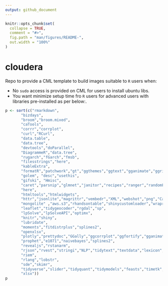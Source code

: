 ```yaml
---
output: github_document
---
```


<!-- README.md is generated from README.Rmd. Please edit that file -->

```r
knitr::opts_chunk$set(
  collapse = TRUE,
  comment = "#>",
  fig.path = "man/figures/README-",
  out.width = "100%"
)
```

# cloudera

Repo to provide a CML template to build images suitable to `R` users when:

+ No `sudo` access is provided on CML for users to install ubuntu libs.
+ You want minimize setup time fro `R` users for advanced users with libraries pre-installed as per below:.

```r

p <- sort(c("rmarkdown",
       "bizdays",
       "broom","broom.mixed",
       "caTools",
       "corrr","corrplot",
       "curl","RCurl",
       "data.table",
       "data.tree",
       "devtools","doParallel",
       "DiagrammeR","data.tree",
       "rugarch","fGarch","fmsb",
       "filesstrings","here",
       "kableExtra",
       "formatR","patchwork","gt","ggthemes","ggtext","gganimate","ggridges","scales","ggraph","igraph","gridtext","ggpubr","tufte","VennDiagram",
       "golem", "desc","usethis",
       "gifski", "Hmisc",
       "caret","parsnip","glmnet","janitor","recipes","ranger","randomForest","anomalize","rpart.plot",
       "here",
       "htmltools","htmlwidgets",
       "httr","jsonlite","magrittr","vembedr","XML","webshot","png","Cairo","widgetframe","magick",
       "mongolite" ,"aws.s3","rhandsontable","shinycustomloader","wrapr",
       "leaflet","tidygeocoder","rgdal","sp",
       "lpSolve","lpSolveAPI","optimx",
       "knitr","shiny",
       "lubridate",
       "moments","fitdistrplus","splines2",
       "openxlsx",
       "plotly","prettydoc","GGally","ggcorrplot","ggfortify","gganimate",
       "prophet","e1071","naivebayes","splines2",
       "revealjs","rstanarm",
       "rjson","rvest","stringi","NLP","tidytext","textdata","lexicon","wordcloud2","robotstxt","tm","twitteR","rtweet","tm.plugin.webmining","widyr",
       "riem",
       "rlang","lobstr",
       "sde","skimr",
       "tidyverse","slider","tidyquant","tidymodels","feasts","timetk",
       "xlsx"))
p
```


